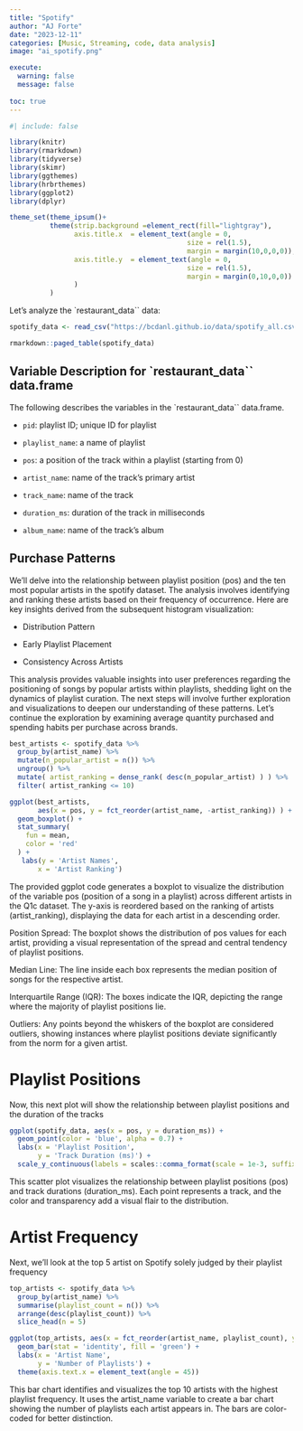 ```yaml
---
title: "Spotify"
author: "AJ Forte"
date: "2023-12-11"
categories: [Music, Streaming, code, data analysis]
image: "ai_spotify.png"

execute: 
  warning: false
  message: false
  
toc: true
---
```

```r
#| include: false

library(knitr)
library(rmarkdown)
library(tidyverse)
library(skimr)
library(ggthemes)
library(hrbrthemes)
library(ggplot2)
library(dplyr)

theme_set(theme_ipsum()+
          theme(strip.background =element_rect(fill="lightgray"),
                axis.title.x  = element_text(angle = 0,
                                            size = rel(1.5),
                                            margin = margin(10,0,0,0)),
                axis.title.y  = element_text(angle = 0,
                                            size = rel(1.5),
                                            margin = margin(0,10,0,0))
                )
          )
```

Let's analyze the `restaurant_data`` data:

```r
spotify_data <- read_csv("https://bcdanl.github.io/data/spotify_all.csv")
```


```r
rmarkdown::paged_table(spotify_data) 
```



## Variable Description for `restaurant_data`` data.frame

The following describes the variables in the `restaurant_data`` data.frame.


- `pid`: playlist ID; unique ID for playlist

- `playlist_name`: a name of playlist

- `pos`: a position of the track within a playlist (starting from 0)

- `artist_name`: name of the track’s primary artist

- `track_name`: name of the track

- `duration_ms`: duration of the track in milliseconds

- `album_name`: name of the track’s album


## Purchase Patterns


We'll delve into the relationship between playlist position (pos) and the ten most popular artists in the spotify dataset. The analysis involves identifying and ranking these artists based on their frequency of occurrence. Here are key insights derived from the subsequent histogram visualization:

 - Distribution Pattern

 - Early Playlist Placement

 - Consistency Across Artists

This analysis provides valuable insights into user preferences regarding the positioning of songs by popular artists within playlists, shedding light on the dynamics of playlist curation. The next steps will involve further exploration and visualizations to deepen our understanding of these patterns. Let's continue the exploration by examining average quantity purchased and spending habits per purchase across brands.


```r
best_artists <- spotify_data %>% 
  group_by(artist_name) %>% 
  mutate(n_popular_artist = n()) %>% 
  ungroup() %>% 
  mutate( artist_ranking = dense_rank( desc(n_popular_artist) ) ) %>% 
  filter( artist_ranking <= 10) 
```


```r
ggplot(best_artists,
       aes(x = pos, y = fct_reorder(artist_name, -artist_ranking)) ) +
  geom_boxplot() +
  stat_summary(
    fun = mean,
    color = 'red'
  ) +
   labs(y = 'Artist Names',
       x = 'Artist Ranking')
```


The provided ggplot code generates a boxplot to visualize the distribution of the variable pos (position of a song in a playlist) across different artists in the Q1c dataset. The y-axis is reordered based on the ranking of artists (artist_ranking), displaying the data for each artist in a descending order.

Position Spread: The boxplot shows the distribution of pos values for each artist, providing a visual representation of the spread and central tendency of playlist positions.

Median Line: The line inside each box represents the median position of songs for the respective artist.

Interquartile Range (IQR): The boxes indicate the IQR, depicting the range where the majority of playlist positions lie.

Outliers: Any points beyond the whiskers of the boxplot are considered outliers, showing instances where playlist positions deviate significantly from the norm for a given artist.    


# Playlist Positions

Now, this next plot will show the relationship between playlist positions and the duration of the tracks

```r
ggplot(spotify_data, aes(x = pos, y = duration_ms)) +
  geom_point(color = 'blue', alpha = 0.7) +
  labs(x = 'Playlist Position',
       y = 'Track Duration (ms)') +
  scale_y_continuous(labels = scales::comma_format(scale = 1e-3, suffix = 's'))
```

This scatter plot visualizes the relationship between playlist positions (pos) and track durations (duration_ms). Each point represents a track, and the color and transparency add a visual flair to the distribution.

# Artist Frequency

Next, we'll look at the top 5 artist on Spotify solely judged by their playlist frequency

```r
top_artists <- spotify_data %>%
  group_by(artist_name) %>%
  summarise(playlist_count = n()) %>%
  arrange(desc(playlist_count)) %>%
  slice_head(n = 5)

ggplot(top_artists, aes(x = fct_reorder(artist_name, playlist_count), y = playlist_count)) +
  geom_bar(stat = 'identity', fill = 'green') +
  labs(x = 'Artist Name',
       y = 'Number of Playlists') +
  theme(axis.text.x = element_text(angle = 45))
```


This bar chart identifies and visualizes the top 10 artists with the highest playlist frequency. It uses the artist_name variable to create a bar chart showing the number of playlists each artist appears in. The bars are color-coded for better distinction.

